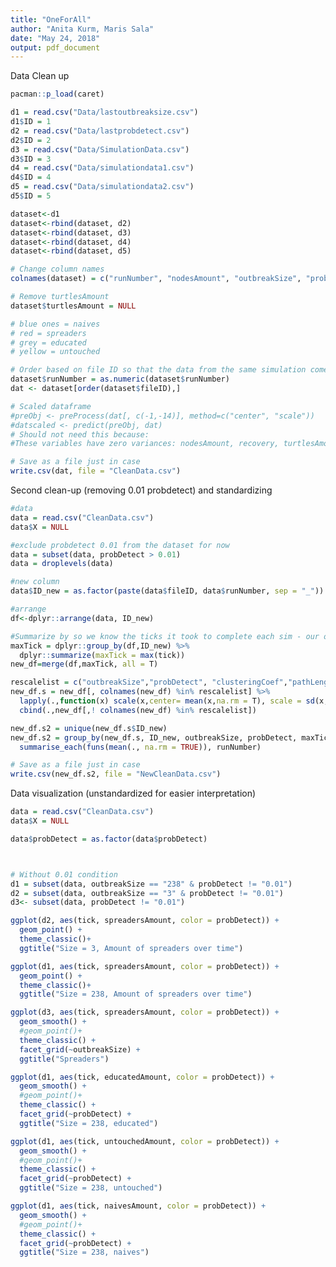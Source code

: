 ```yaml
---
title: "OneForAll"
author: "Anita Kurm, Maris Sala"
date: "May 24, 2018"
output: pdf_document
---
```


Data Clean up
```r
pacman::p_load(caret)

d1 = read.csv("Data/lastoutbreaksize.csv")
d1$ID = 1
d2 = read.csv("Data/lastprobdetect.csv")
d2$ID = 2
d3 = read.csv("Data/SimulationData.csv")
d3$ID = 3
d4 = read.csv("Data/simulationdata1.csv")
d4$ID = 4
d5 = read.csv("Data/simulationdata2.csv")
d5$ID = 5

dataset<-d1
dataset<-rbind(dataset, d2)
dataset<-rbind(dataset, d3)
dataset<-rbind(dataset, d4)
dataset<-rbind(dataset, d5)

# Change column names
colnames(dataset) = c("runNumber", "nodesAmount", "outbreakSize", "probDetect", "recovery", "tick", "turtlesAmount", "clusteringCoef", "pathLength", "naivesAmount", "spreadersAmount", "educatedAmount", "untouchedAmount", "fileID")

# Remove turtlesAmount
dataset$turtlesAmount = NULL

# blue ones = naives
# red = spreaders
# grey = educated
# yellow = untouched

# Order based on file ID so that the data from the same simulation comes together
dataset$runNumber = as.numeric(dataset$runNumber)
dat <- dataset[order(dataset$fileID),]

# Scaled dataframe
#preObj <- preProcess(dat[, c(-1,-14)], method=c("center", "scale"))
#datscaled <- predict(preObj, dat)
# Should not need this because:
#These variables have zero variances: nodesAmount, recovery, turtlesAmount

# Save as a file just in case
write.csv(dat, file = "CleanData.csv")
```



Second clean-up (removing 0.01 probdetect) and standardizing
```r
#data
data = read.csv("CleanData.csv")
data$X = NULL

#exclude probdetect 0.01 from the dataset for now
data = subset(data, probDetect > 0.01)
data = droplevels(data)

#new column
data$ID_new = as.factor(paste(data$fileID, data$runNumber, sep = "_"))

#arrange
df<-dplyr::arrange(data, ID_new)

#Summarize by so we know the ticks it took to complete each sim - our outcome
maxTick = dplyr::group_by(df,ID_new) %>%
  dplyr::summarize(maxTick = max(tick))
new_df=merge(df,maxTick, all = T)

rescalelist = c("outbreakSize","probDetect", "clusteringCoef","pathLength")
new_df.s = new_df[, colnames(new_df) %in% rescalelist] %>% 
  lapply(.,function(x) scale(x,center= mean(x,na.rm = T), scale = sd(x, na.rm = T)))%>% 
  cbind(.,new_df[,! colnames(new_df) %in% rescalelist]) 

new_df.s2 = unique(new_df.s$ID_new)
new_df.s2 = group_by(new_df.s, ID_new, outbreakSize, probDetect, maxTick,clusteringCoef, pathLength) %>%
  summarise_each(funs(mean(., na.rm = TRUE)), runNumber)

# Save as a file just in case
write.csv(new_df.s2, file = "NewCleanData.csv")
```


Data visualization (unstandardized for easier interpretation)
```r
data = read.csv("CleanData.csv")
data$X = NULL

data$probDetect = as.factor(data$probDetect)



# Without 0.01 condition
d1 = subset(data, outbreakSize == "238" & probDetect != "0.01")
d2 = subset(data, outbreakSize == "3" & probDetect != "0.01")
d3<- subset(data, probDetect != "0.01")

ggplot(d2, aes(tick, spreadersAmount, color = probDetect)) +
  geom_point() +
  theme_classic()+
  ggtitle("Size = 3, Amount of spreaders over time")

ggplot(d1, aes(tick, spreadersAmount, color = probDetect)) +
  geom_point() +
  theme_classic()+
  ggtitle("Size = 238, Amount of spreaders over time")

ggplot(d3, aes(tick, spreadersAmount, color = probDetect)) +
  geom_smooth() +
  #geom_point()+
  theme_classic() +
  facet_grid(~outbreakSize) +
  ggtitle("Spreaders")

ggplot(d1, aes(tick, educatedAmount, color = probDetect)) +
  geom_smooth() +
  #geom_point()+
  theme_classic() +
  facet_grid(~probDetect) +
  ggtitle("Size = 238, educated")

ggplot(d1, aes(tick, untouchedAmount, color = probDetect)) +
  geom_smooth() +
  #geom_point()+
  theme_classic() +
  facet_grid(~probDetect) +
  ggtitle("Size = 238, untouched")

ggplot(d1, aes(tick, naivesAmount, color = probDetect)) +
  geom_smooth() +
  #geom_point()+
  theme_classic() +
  facet_grid(~probDetect) +
  ggtitle("Size = 238, naives")

```

